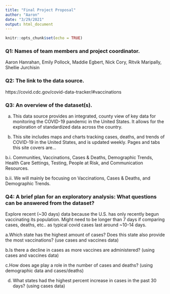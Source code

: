 ```yaml
---
title: "Final Project Proposal"
author: "Aaron"
date: "3/29/2021"
output: html_document
---
```


```r
knitr::opts_chunk$set(echo = TRUE)
```

### Q1: Names of team members and project coordinator.

Aaron Hanrahan, Emily Pollock, Maddie Egbert, Nick Cory, Ritvik Maripally, Shellie Jurchisin

### Q2: The link to the data source.

https://covid.cdc.gov/covid-data-tracker/#vaccinations

### Q3: An overview of the dataset(s).

a. This data source provides an integrated, county view of key data for monitoring the COVID-19 pandemic in the United States. It allows for the exploration of standardized data across the country. 

b. This site includes maps and charts tracking cases, deaths, and trends of COVID-19 in the United States, and is updated weekly. Pages and tabs this site covers are…

b.i. Communities, Vaccinations, Cases & Deaths, Demographic Trends, Health Care Settings, Testing, People at Risk, and Communication Resources.

b.ii. We will mainly be focusing on Vaccinations, Cases & Deaths, and Demographic Trends.

### Q4: A brief plan for an exploratory analysis: What questions can be answered from the dataset?

Explore recent (~30 days) data because the U.S. has only recently begun vaccinating its population. Might need to be longer than 7 days if comparing cases, deaths, etc.. as typical covid cases last around ~10-14 days. 

a.Which state has the highest amount of cases? Does this state also provide the most vaccinations? (use cases and vaccines data)

b.Is there a decline in cases as more vaccines are administered? (using cases and vaccines data)

c.How does age play a role in the number of cases and deaths? (using demographic data and cases/deaths)

d. What states had the highest percent increase in cases in the past 30 days? (using cases data)